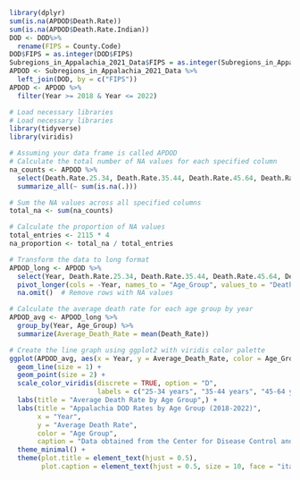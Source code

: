 ```r
library(dplyr)
sum(is.na(APDOD$Death.Rate))
sum(is.na(APDOD$Death.Rate.Indian))
DOD <- DOD%>%
  rename(FIPS = County.Code)
DOD$FIPS = as.integer(DOD$FIPS)
Subregions_in_Appalachia_2021_Data$FIPS = as.integer(Subregions_in_Appalachia_2021_Data$FIPS)
APDOD <- Subregions_in_Appalachia_2021_Data %>%
  left_join(DOD, by = c("FIPS"))
APDOD <- APDOD %>%
  filter(Year >= 2018 & Year <= 2022)
```

```r
# Load necessary libraries
# Load necessary libraries
library(tidyverse)
library(viridis)

# Assuming your data frame is called APDOD
# Calculate the total number of NA values for each specified column
na_counts <- APDOD %>%
  select(Death.Rate.25.34, Death.Rate.35.44, Death.Rate.45.64, Death.Rate.65.) %>%
  summarize_all(~ sum(is.na(.)))

# Sum the NA values across all specified columns
total_na <- sum(na_counts)

# Calculate the proportion of NA values
total_entries <- 2115 * 4
na_proportion <- total_na / total_entries

# Transform the data to long format
APDOD_long <- APDOD %>%
  select(Year, Death.Rate.25.34, Death.Rate.35.44, Death.Rate.45.64, Death.Rate.65.) %>%
  pivot_longer(cols = -Year, names_to = "Age_Group", values_to = "Death_Rate") %>%
  na.omit()  # Remove rows with NA values

# Calculate the average death rate for each age group by year
APDOD_avg <- APDOD_long %>%
  group_by(Year, Age_Group) %>%
  summarize(Average_Death_Rate = mean(Death_Rate))

# Create the line graph using ggplot2 with viridis color palette
ggplot(APDOD_avg, aes(x = Year, y = Average_Death_Rate, color = Age_Group)) +
  geom_line(size = 1) +
  geom_point(size = 2) +
  scale_color_viridis(discrete = TRUE, option = "D",
                      labels = c("25-34 years", "35-44 years", "45-64 years", "65+ years")) +
  labs(title = "Average Death Rate by Age Group",) +
  labs(title = "Appalachia DOD Rates by Age Group (2018-2022)",
       x = "Year",
       y = "Average Death Rate",
       color = "Age Group",
       caption = "Data obtained from the Center for Disease Control and Prevention\n40% of the dataset from age group 25-44 is suppressed") +
  theme_minimal() +
  theme(plot.title = element_text(hjust = 0.5),
        plot.caption = element_text(hjust = 0.5, size = 10, face = "italic"))
```

